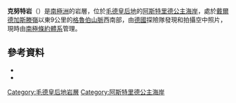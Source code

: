 {{coord|71|24|S|13|2|E|source:GNIS|display=title}}

'''克努特岩'''（{{lang-en|Knut Rocks}}）是[[南極洲|南極洲]]的岩層，位於[[毛德皇后地|毛德皇后地]]的[[阿斯特里德公主海岸|阿斯特里德公主海岸]]，處於[[戴爾德加斯滕嶺|戴爾德加斯滕嶺]]以東9公里的[[格魯伯山脈|格魯伯山脈]]西南部，由[[德國|德國]]探險隊發現和拍攝空中照片，現時由[[南極條約體系|南極條約體系]]管理。

==參考資料==
*{{cite gnis | type = antarid | id = 8092| name = Knut Rocks | accessdate = 2013-05-12}}
*{{usgs-gazetteer|id=8092}}

{{DEFAULTSORT:Knut Rocks}}
[[Category:毛德皇后地岩層|Category:毛德皇后地岩層]]
[[Category:阿斯特里德公主海岸|Category:阿斯特里德公主海岸]]


{{PrincessAstridCoast-geo-stub}}